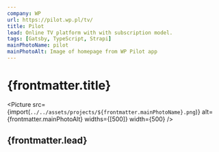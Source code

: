 ```yaml
---
company: WP
url: https://pilot.wp.pl/tv/
title: Pilot
lead: Online TV platform with with subscription model.
tags: [Gatsby, TypeScript, Strapi]
mainPhotoName: pilot
mainPhotoAlt: Image of homepage from WP Pilot app
---
```



# {frontmatter.title}

<Picture
  src={import(`../../assets/projects/${frontmatter.mainPhotoName}.png`)}
  alt={frontmatter.mainPhotoAlt}
  widths={[500]}
  width={500}
/>

## {frontmatter.lead}

